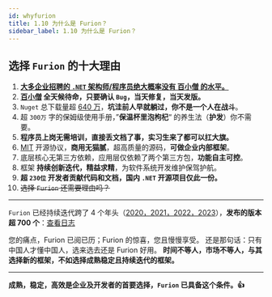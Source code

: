 ```yaml
---
id: whyfurion
title: 1.10 为什么是 Furion？
sidebar_label: 1.10 为什么是 Furion？
---
```



## 选择 `Furion` 的十大理由

1. **<u>大多企业招聘的 `.NET` 架构师/程序员绝大概率没有 [百小僧](https://gitee.com/monksoul) 的水平。</u>**
2. **[百小僧](https://gitee.com/monksoul) 全天候待命，只要确认 `Bug`，当天修复，当天发版。**
3. `Nuget` 总下载量超 [640 万](https://www.nuget.org/profiles/monk.soul)，**坑洼前人早就躺过，你不是一个人在战斗**。
4. 超 `300万` 字的保姆级使用手册，”**保温杯里泡枸杞**“ 的养生法（**护发**）你不需要。
5. **程序员上岗无需培训，直接丢文档了事，实习生来了都可以扛大旗。**
6. [MIT](https://gitee.com/dotnetchina/Furion/blob/v4/LICENSE) 开源协议，**商用无猫腻**，超高质量的源码，**可做企业内部框架**。
7. 底层核心无第三方依赖，应用层仅依赖了两个第三方包，**功能自主可控**。
8. 框架 **持续创新迭代，精益求精**，为软件系统开发维护保驾护航。
9. **超 `230位` 开发者贡献代码和文档，国内 `.NET` 开源项目仅此一份。**
10. ~~选择 `Furion` 还需要理由吗？~~

---

`Furion` 已经持续迭代跨了 4 个年头（[2020，2021，2022，2023](https://furion.baiqian.ltd/docs/course)），**发布的版本超 700 个**：[查看日志](https://furion.baiqian.ltd/docs/upgrade)

您的痛点，Furion 已阅已历；Furion 的惊喜，您且慢慢享受。 还是那句话：只有中国人才懂中国人，选来选去还是 Furion 好用。 **时间不等人，市场不等人，与其选择新的框架，不如选择成熟稳定且持续迭代的框架。**

---

**成熟，稳定，高效是企业及开发者的首要选择，`Furion` 已具备这个条件。👍**
